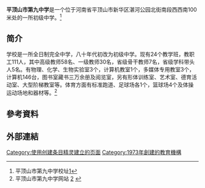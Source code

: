 '''平顶山市第九中学'''是一个位于河南省平顶山市新华区湛河公园北街南段西西南100米处的一所初级中学。<ref>平顶山市第九中学校址[https://my.mbd.baidu.com/r/c5DtInfy12?f=cp&u=fb64cea7a5f177a4]</ref>
{{Infobox School
| name = 平顶山市第九中学
| other_name = 
| image = 
| motto = 日新，守正
| established = 1973年
| type = [[公立学校|公立]]全日制普通初级中学
| religion = 
| affiliation = 
| district = [[河南省|河南省]][[平顶山市|平顶山市]]
| grades = 初中一年级~初中三年级
| president = 
| principal = 万邦浩
| dean = 
| college = 
| house = 
| sc =
| cs =  
| faculty = 
| staff = 
| students = 
| area =23246㎡ 
| athletics = 
| conference = 
| colors = 
| mascot = 
| magazine = 市九中校报
| address = [[河南省|河南省]][[平顶山市|平顶山市]][[新华区|新华区]]
| tel = 0375—3387633
| fax = 
| mail = sjztwxbbjb@163.com
| website = http://www.pds9z.cn/col.jsp?id=101}}

== 简介 ==
学校是一所全日制完全中学，八十年代初改为初级中学。现有24个教学班，教职工111人，其中高级教师58名、一级教师30名，省级骨干教师7名，省级学科带头人5名。有物理、化学、生物实验室3个，计算机教室1个，多媒体专用教室3个，计算机146台，图书室藏书三万余册及阅览室，另有形体训练室、艺术室、德育活动室、大型阶梯教室等。体育方面有标准跑道、足球场各1个，篮球场4个及体操运动场地和器材等。<ref>平顶山市第九中学网站
[http://www.pds9z.cn/col.jsp?id=122] {{Wayback|url=http://www.pds9z.cn/col.jsp?id=122 |date=20220310122723 }}</ref>

== 參考資料 ==
{{Reflist|2}}

== 外部連結 ==

[[Category:使用创建条目精灵建立的页面|Category:使用创建条目精灵建立的页面]]
[[Category:1973年創建的教育機構|Category:1973年創建的教育機構]]